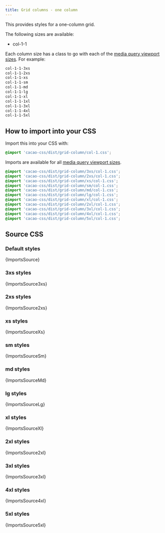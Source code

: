 ```yaml
---
title: Grid columns - one column
---
```


This provides styles for a one-column grid.

The following sizes are available:

- col-1-1

Each column size has a class to go with each of the [media query viewport sizes](/styles/media#viewport-media-queries). For example:

```css
col-1-1-3xs
col-1-1-2xs
col-1-1-xs
col-1-1-sm
col-1-1-md
col-1-1-lg
col-1-1-xl
col-1-1-1xl
col-1-1-3xl
col-1-1-4xl
col-1-1-5xl
```

## How to import into your CSS

Import this into your CSS with:

```css
@import 'cacao-css/dist/grid-column/col-1.css';
```

Imports are available for all [media query viewport sizes](/styles/media#viewport-media-queries).

```css
@import 'cacao-css/dist/grid-column/3xs/col-1.css';
@import 'cacao-css/dist/grid-column/2xs/col-1.css';
@import 'cacao-css/dist/grid-column/xs/col-1.css';
@import 'cacao-css/dist/grid-column/sm/col-1.css';
@import 'cacao-css/dist/grid-column/md/col-1.css';
@import 'cacao-css/dist/grid-column/lg/col-1.css';
@import 'cacao-css/dist/grid-column/xl/col-1.css';
@import 'cacao-css/dist/grid-column/2xl/col-1.css';
@import 'cacao-css/dist/grid-column/3xl/col-1.css';
@import 'cacao-css/dist/grid-column/4xl/col-1.css';
@import 'cacao-css/dist/grid-column/5xl/col-1.css';
```

## Source CSS

<!-- markdownlint-disable -->

### Default styles

<CodeBlock language="css" title="grid-column/col-1.css">{ImportsSource}</CodeBlock>

### 3xs styles

<CodeBlock language="css" title="grid-column/3xs/col-1.css">{ImportsSource3xs}</CodeBlock>

### 2xs styles

<CodeBlock language="css" title="grid-column/2xs/col-1.css">{ImportsSource2xs}</CodeBlock>

### xs styles

<CodeBlock language="css" title="grid-column/xs/col-1.css">{ImportsSourceXs}</CodeBlock>

### sm styles

<CodeBlock language="css" title="grid-column/sm/col-1.css">{ImportsSourceSm}</CodeBlock>

### md styles

<CodeBlock language="css" title="grid-column/md/col-1.css">{ImportsSourceMd}</CodeBlock>

### lg styles

<CodeBlock language="css" title="grid-column/lg/col-1.css">{ImportsSourceLg}</CodeBlock>

### xl styles

<CodeBlock language="css" title="grid-column/xl/col-1.css">{ImportsSourceXl}</CodeBlock>

### 2xl styles

<CodeBlock language="css" title="grid-column/2xl/col-1.css">{ImportsSource2xl}</CodeBlock>

### 3xl styles

<CodeBlock language="css" title="grid-column/3xl/col-1.css">{ImportsSource3xl}</CodeBlock>

### 4xl styles

<CodeBlock language="css" title="grid-column/4xl/col-1.css">{ImportsSource4xl}</CodeBlock>

### 5xl styles

<CodeBlock language="css" title="grid-column/5xl/col-1.css">{ImportsSource5xl}</CodeBlock>
